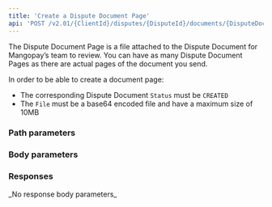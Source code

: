 ```yaml
---
title: 'Create a Dispute Document Page'  
api: 'POST /v2.01/{ClientId}/disputes/{DisputeId}/documents/{DisputeDocumentId}/pages'  
---
```




The Dispute Document Page is a file attached to the Dispute Document for Mangopay’s team to review. You can have as many Dispute Document Pages as there are actual pages of the document you send.  

In order to be able to create a document page:  
- The corresponding Dispute Document `Status` must be `CREATED`  
- The `File` must be a base64 encoded file and have a maximum size of 10MB  

### Path parameters  

<DisputeId />  

<DisputeDocumentId />  

### Body parameters  

<File />  

### Responses  

<AccordionGroup>

<Accordion title="204 - No content (upload successful)">
_No response body parameters_
</Accordion>

</AccordionGroup>  

<ResponseExample>  

</ResponseExample>  

<RequestExample>  
    <RestCreateDisputeDocumentPage />
    <JavaCreateDisputeDocumentPage />
    <CreateDisputeDocumentPagePython />
</RequestExample>